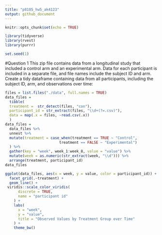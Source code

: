 ```yaml
---
title: "p8105_hw5_ak4123"
output: github_document
---
```


```r
knitr::opts_chunk$set(echo = TRUE)

library(tidyverse)
library(rvest)
library(purrr)

set.seed(1)

```

#Question 1
This zip file contains data from a longitudinal study that included a control arm and an experimental arm. Data for each participant is included in a separate file, and file names include the subject ID and arm.
Create a tidy dataframe containing data from all participants, including the subject ID, arm, and observations over time:
```r

files = list.files("./data", full.names = TRUE)
data_files = 
  tibble(
  treatment =  str_detect(files, "con"),
  participant_id = str_extract(files, "\\d+(?=.csv)"),
  data = map(.x = files, ~read.csv(.x))
  )
data_files =
  data_files %>% 
  unnest %>% 
  mutate(treatment = case_when(treatment == TRUE ~ "Control",
                         treatment == FALSE ~ "Experimental")
  ) %>% 
  gather(key = "week", week_1:week_8, value = "value") %>% 
  mutate(week = as.numeric(str_extract(week, "\\d"))) %>% 
  arrange(treatment, participant_id)
data_files

ggplot(data_files, aes(x = week, y = value, color = participant_id)) + 
  facet_grid(.~treatment) + 
  geom_line() + 
 viridis::scale_color_viridis(
      discrete = TRUE,
      name = "participant id"
    ) +
    labs(
      x = "week",
      y = "value",
      title = "Observed Values by Treatment Group over Time"
    ) +
    theme_bw()

```
